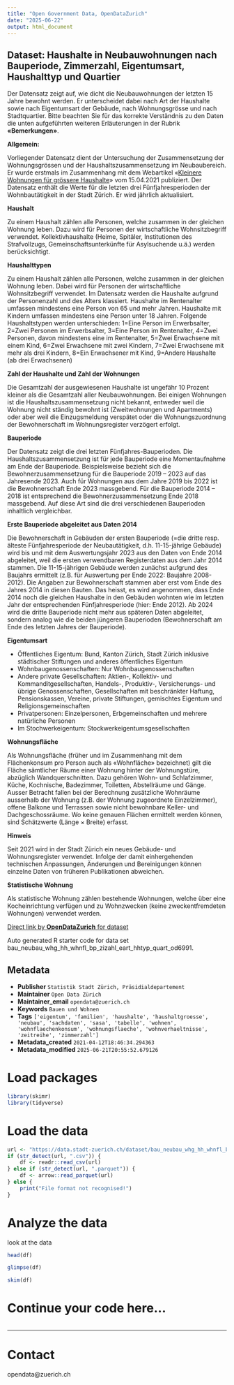 ```yaml
---
title: "Open Government Data, OpenDataZurich"
date: "2025-06-22"
output: html_document
---
```


## Dataset: Haushalte in Neubauwohnungen nach Bauperiode, Zimmerzahl, Eigentumsart, Haushalttyp und Quartier


Der Datensatz zeigt auf, wie dicht die Neubauwohnungen der letzten 15 Jahre bewohnt werden. Er unterscheidet dabei nach Art der Haushalte sowie nach Eigentumsart der Gebäude, nach Wohnungsgrösse und nach Stadtquartier.
Bitte beachten Sie für das korrekte Verständnis zu den Daten die unten aufgeführten weiteren Erläuterungen in der Rubrik **«Bemerkungen»**.



**Allgemein:**

Vorliegender Datensatz dient der Untersuchung der Zusammensetzung der Wohnungsgrössen und der Haushaltszusammensetzung im Neubaubereich. Er wurde erstmals im Zusammenhang mit dem Webartikel «[Kleinere Wohnungen für grössere Haushalte](https://www.stadt-zuerich.ch/artikel/de/statistik-und-daten/2021-04-15_kleinere-wohnungen-fuer-groessere-haushalte.html)» vom 15.04.2021 publiziert. Der Datensatz enthält die Werte für die letzten drei Fünfjahresperioden der Wohnbautätigkeit in der Stadt Zürich. Er wird jährlich aktualisiert.
 

[]()

**Haushalt**

Zu einem Haushalt zählen alle Personen, welche zusammen in der gleichen Wohnung leben. Dazu wird für Personen der wirtschaftliche Wohnsitzbegriff verwendet. Kollektivhaushalte (Heime, Spitäler, Institutionen des Strafvollzugs, Gemeinschaftsunterkünfte für Asylsuchende u.ä.) werden berücksichtigt.



[]()

**Haushalttypen**

Zu einem Haushalt zählen alle Personen, welche zusammen in der gleichen Wohnung leben. Dabei wird für Personen der wirtschaftliche Wohnsitzbegriff verwendet. Im Datensatz werden die Haushalte aufgrund der Personenzahl und des Alters klassiert. Haushalte im Rentenalter umfassen mindestens eine Person von 65 und mehr Jahren. Haushalte mit Kindern umfassen mindestens eine Person unter 18 Jahren.
Folgende Haushaltstypen werden unterschieden: 1=Eine Person im Erwerbsalter, 2=Zwei Personen im Erwerbsalter, 3=Eine Person im Rentenalter, 4=Zwei Personen, davon mindestens eine im Rentenalter, 5=Zwei Erwachsene mit einem Kind, 6=Zwei Erwachsene mit zwei Kindern, 7=Zwei Erwachsene mit mehr als drei Kindern, 8=Ein Erwachsener mit Kind, 9=Andere Haushalte (ab drei Erwachsenen) 



[]()

**Zahl der Haushalte und 
Zahl der Wohnungen**

Die Gesamtzahl der ausgewiesenen Haushalte ist ungefähr 10 Prozent kleiner als die Gesamtzahl aller Neubauwohnungen. Bei einigen Wohnungen ist die Haushaltszusammensetzung nicht bekannt, entweder weil die Wohnung nicht ständig bewohnt ist (Zweitwohnungen und Apartments) oder aber weil die Einzugsmeldung verspätet oder die Wohnungszuordnung der Bewohnerschaft im Wohnungsregister verzögert erfolgt. 



[]()

**Bauperiode**

Der Datensatz zeigt die drei letzten Fünfjahres-Bauperioden. Die Haushaltszusammensetzung ist für jede Bauperiode eine Momentaufnahme am Ende der Bauperiode. Beispielsweise bezieht sich die Bewohnerzusammensetzung für die Bauperiode 2019 – 2023 auf das Jahresende 2023. Auch für Wohnungen aus dem Jahre 2019 bis 2022 ist die Bewohnerschaft Ende 2023 massgebend. Für die Bauperiode 2014 – 2018 ist entsprechend die Bewohnerzusammensetzung Ende 2018 massgebend. Auf diese Art sind die drei verschiedenen Bauperioden inhaltlich vergleichbar.



[]()

**Erste Bauperiode abgeleitet aus Daten 2014**

Die Bewohnerschaft in Gebäuden der ersten Bauperiode (=die dritte resp. älteste Fünfjahresperiode der Neubautätigkeit, d.h. 11-15-jährige Gebäude) wird bis und mit dem Auswertungsjahr 2023 aus den Daten von Ende 2014 abgeleitet, weil die ersten verwendbaren Registerdaten aus dem Jahr 2014 stammen. Die 11-15-jährigen Gebäude werden zunächst aufgrund des Baujahrs ermittelt (z.B. für Auswertung per Ende 2022: Baujahre 2008-2012). Die Angaben zur Bewohnerschaft stammen aber erst vom Ende des Jahres 2014 in diesen Bauten. Das heisst, es wird angenommen, dass Ende 2014 noch die gleichen Haushalte in den Gebäuden wohnten wie im letzten Jahr der entsprechenden Fünfjahresperiode (hier: Ende 2012). Ab 2024 wird die dritte Bauperiode nicht mehr aus späteren Daten abgeleitet, sondern analog wie die beiden jüngeren Bauperioden (Bewohnerschaft am Ende des letzten Jahres der Bauperiode).



[]()

**Eigentumsart**


- Öffentliches Eigentum: Bund, Kanton Zürich, Stadt Zürich inklusive städtischer Stiftungen und anderes öffentliches Eigentum
- Wohnbaugenossenschaften: Nur Wohnbaugenossenschaften
- Andere private Gesellschaften: Aktien-, Kollektiv- und Kommanditgesellschaften, Handels-, Produktiv-, Versicherungs- und übrige Genossenschaften, Gesellschaften mit beschränkter Haftung, Pensionskassen, Vereine, private Stiftungen, gemischtes Eigentum und Religionsgemeinschaften
- Privatpersonen: Einzelpersonen, Erbgemeinschaften und mehrere natürliche Personen
- Im Stochwerkeigentum: Stockwerkeigentumsgesellschaften


[]()

**Wohnungsfläche**

 Als Wohnungsfläche (früher und im Zusammenhang mit dem Flächenkonsum pro Person auch als «Wohnfläche» bezeichnet) gilt die Fläche sämtlicher Räume einer Wohnung hinter der Wohnungstüre, abzüglich Wandquerschnitten. Dazu gehören Wohn- und Schlafzimmer, Küche, Kochnische, Badezimmer, Toiletten, Abstellräume und Gänge. Ausser Betracht fallen bei der Berechnung zusätzliche Wohnräume ausserhalb der Wohnung (z.B. der Wohnung zugeordnete Einzelzimmer), offene Balkone und Terrassen sowie nicht bewohnbare Keller- und Dachgeschossräume. Wo keine genauen Flächen ermittelt werden können, sind Schätzwerte (Länge × Breite) erfasst.



[]()

**Hinweis**

Seit 2021 wird in der Stadt Zürich ein neues Gebäude- und Wohnungsregister verwendet. Infolge der damit einhergehenden technischen Anpassungen, Änderungen und Bereinigungen können einzelne Daten von früheren Publikationen abweichen.



[]()

**Statistische Wohnung**


Als statistische Wohnung zählen bestehende Wohnungen, welche über eine Kocheinrichtung verfügen und zu Wohnzwecken (keine zweckentfremdeten Wohnungen) verwendet werden.


[]()



[Direct link by **OpenDataZurich** for dataset](https://data.stadt-zuerich.ch/dataset/bau_neubau_whg_hh_whnfl_bp_zizahl_eart_hhtyp_quart_od6991)

Auto generated R starter code for data set bau_neubau_whg_hh_whnfl_bp_zizahl_eart_hhtyp_quart_od6991.

## Metadata

- **Publisher** `Statistik Stadt Zürich, Präsidialdepartement`
- **Maintainer** `Open Data Zürich`
- **Maintainer_email** `opendata@zuerich.ch`
- **Keywords** `Bauen und Wohnen`
- **Tags** `['eigentum', 'familien', 'haushalte', 'haushaltgroesse', 'neubau', 'sachdaten', 'sasa', 'tabelle', 'wohnen', 'wohnflaechenkonsum', 'wohnungsflaeche', 'wohnverhaeltnisse', 'zeitreihe', 'zimmerzahl']`
- **Metadata_created** `2021-04-12T18:46:34.294363`
- **Metadata_modified** `2025-06-21T20:55:52.679126`


# Load packages

```r
library(skimr)
library(tidyverse)
```

# Load the data

```r
url <- "https://data.stadt-zuerich.ch/dataset/bau_neubau_whg_hh_whnfl_bp_zizahl_eart_hhtyp_quart_od6991/download/BAU699OD6991.csv"
if (str_detect(url, ".csv")) {
    df <- readr::read_csv(url)
} else if (str_detect(url, ".parquet")) {
    df <- arrow::read_parquet(url)
} else {
    print("File format not recognised!")
}
```

# Analyze the data

look at the data
```r
head(df)
```

```r
glimpse(df)
```

```r
skim(df)
```

# Continue your code here...

```r

```

------------------------------------------------------------------------

# Contact

opendata@zuerich.ch
